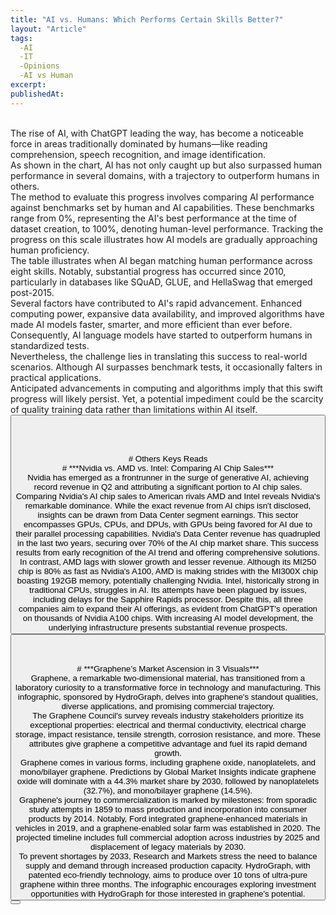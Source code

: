 ```yaml
---
title: "AI vs. Humans: Which Performs Certain Skills Better?"
layout: "Article"
tags: 
  -AI 
  -IT
  -Opinions
  -AI vs Human
excerpt:
publishedAt:
---
```

<br/>
<Image src="/AI-vs-Humans-Performance.jpeg" alt="" width={700} height={650} />
<br />
The rise of AI, with ChatGPT leading the way, has become a noticeable force in areas traditionally dominated by humans—like reading comprehension, speech recognition, and image identification.
<br/>
As shown in the chart, AI has not only caught up but also surpassed human performance in several domains, with a trajectory to outperform humans in others.
<br/>
The method to evaluate this progress involves comparing AI performance against benchmarks set by human and AI capabilities. These benchmarks range from 0%, representing the AI's best performance at the time of dataset creation, to 100%, denoting human-level performance. Tracking the progress on this scale illustrates how AI models are gradually approaching human proficiency.
<br/>
The table illustrates when AI began matching human performance across eight skills. Notably, substantial progress has occurred since 2010, particularly in databases like SQuAD, GLUE, and HellaSwag that emerged post-2015.
<br/>
Several factors have contributed to AI's rapid advancement. Enhanced computing power, expansive data availability, and improved algorithms have made AI models faster, smarter, and more efficient than ever before. Consequently, AI language models have started to outperform humans in standardized tests.
<br/>
Nevertheless, the challenge lies in translating this success to real-world scenarios. Although AI surpasses benchmark tests, it occasionally falters in practical applications.
<br/>
Anticipated advancements in computing and algorithms imply that this swift progress will likely persist. Yet, a potential impediment could be the scarcity of quality training data rather than limitations within AI itself.
<br/>
<Button
  address="https://www.visualcapitalist.com/ai-vs-humans-which-performs-certain-skills-better/"
  text="Source"
/>
<br/>
<br/>
<br/>
<br/>
# Others Keys Reads
<br/>
# ***Nvidia vs. AMD vs. Intel: Comparing AI Chip Sales***
<br/>
<Image src="/Nvidia-vs-AMD-vs-Intel_AI-Chip-Sales.jpg" alt="" width={700} height={650} />
<br />
Nvidia has emerged as a frontrunner in the surge of generative AI, achieving record revenue in Q2 and attributing a significant portion to AI chip sales. Comparing Nvidia's AI chip sales to American rivals AMD and Intel reveals Nvidia's remarkable dominance. While the exact revenue from AI chips isn't disclosed, insights can be drawn from Data Center segment earnings. This sector encompasses GPUs, CPUs, and DPUs, with GPUs being favored for AI due to their parallel processing capabilities. Nvidia's Data Center revenue has quadrupled in the last two years, securing over 70% of the AI chip market share. This success results from early recognition of the AI trend and offering comprehensive solutions.
<br/>
In contrast, AMD lags with slower growth and lesser revenue. Although its MI250 chip is 80% as fast as Nvidia's A100, AMD is making strides with the MI300X chip boasting 192GB memory, potentially challenging Nvidia. Intel, historically strong in traditional CPUs, struggles in AI. Its attempts have been plagued by issues, including delays for the Sapphire Rapids processor. Despite this, all three companies aim to expand their AI offerings, as evident from ChatGPT's operation on thousands of Nvidia A100 chips. With increasing AI model development, the underlying infrastructure presents substantial revenue prospects.
<br/>
<Button
  address="https://www.visualcapitalist.com/nvidia-vs-amd-vs-intel-comparing-ai-chip-sales/"
  text="Source"
/>
<br/>
<br/>
<br/>
# ***Graphene’s Market Ascension in 3 Visuals***
<br/>
<Image src="/5.-Hydrograph_Graphene-Market_20230824_1600.jpg" alt="" width={700} height={650} />
<br />
Graphene, a remarkable two-dimensional material, has transitioned from a laboratory curiosity to a transformative force in technology and manufacturing. This infographic, sponsored by HydroGraph, delves into graphene's standout qualities, diverse applications, and promising commercial trajectory.
<br/>
The Graphene Council's survey reveals industry stakeholders prioritize its exceptional properties: electrical and thermal conductivity, electrical charge storage, impact resistance, tensile strength, corrosion resistance, and more. These attributes give graphene a competitive advantage and fuel its rapid demand growth.
<br/>
Graphene comes in various forms, including graphene oxide, nanoplatelets, and mono/bilayer graphene. Predictions by Global Market Insights indicate graphene oxide will dominate with a 44.3% market share by 2030, followed by nanoplatelets (32.7%), and mono/bilayer graphene (14.5%).
<br/>
Graphene's journey to commercialization is marked by milestones: from sporadic study attempts in 1859 to mass production and incorporation into consumer products by 2014. Notably, Ford integrated graphene-enhanced materials in vehicles in 2019, and a graphene-enabled solar farm was established in 2020. The projected timeline includes full commercial adoption across industries by 2025 and displacement of legacy materials by 2030.
<br/>
To prevent shortages by 2033, Research and Markets stress the need to balance supply and demand through increased production capacity. HydroGraph, with patented eco-friendly technology, aims to produce over 10 tons of ultra-pure graphene within three months. The infographic encourages exploring investment opportunities with HydroGraph for those interested in graphene's potential.
<br/>
<Button
  address="https://www.visualcapitalist.com/sp/market-ascension-of-graphene/"
  text="Source"
/>

